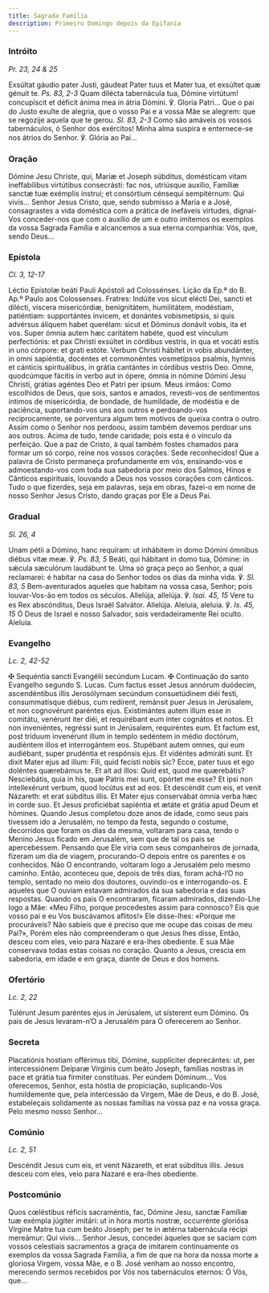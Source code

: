 ```yaml
---
title: Sagrada Família
description: Primeiro Domingo depois da Epifania
---
```


### Intróito

<em>Pr. 23, 24 & 25</em>

<div class="side-by-side not-content">
  <span>
    Exsúltat gáudio pater Justi, gáudeat Pater tuus et Mater tua, et exsúltet
    quæ génuit te. <em>Ps. 83, 2-3</em> Quam dilécta tabernácula tua, Dómine
    virtútum! concupíscit et déficit ánima mea in átria Dómini. ℣. Gloria
    Patri...
  </span>
  <span>
    Que o pai do Justo exulte de alegria, que o vosso Pai e a vossa Mãe se
    alegrem: que se regozije aquela que te gerou. <em>Sl. 83, 2-3</em> Como são
    amáveis os vossos tabernáculos, ó Senhor dos exércitos! Minha alma suspira e
    enternece-se nos átrios do Senhor. ℣. Glória ao Pai...
  </span>
</div>

### Oração

<div class="side-by-side not-content">
  <span>
    Dómine Jesu Christe, qui, Maríæ et Joseph súbditus, domésticam vitam
    ineffabílibus virtútibus consecrásti: fac nos, utriúsque auxílio, Famíliæ
    sanctæ tuæ exémplis ínstrui; et consórtium cénsequi sempitérnum: Qui
    vivis...
  </span>
  <span>
    Senhor Jesus Cristo, que, sendo submisso a Maria e a José, consagrastes a
    vida doméstica com a prática de inefáveis virtudes, dignai-Vos conceder-nos
    que com o auxílio de um e outro imitemos os exemplos da vossa Sagrada
    Família e alcancemos a sua eterna companhia: Vós, que, sendo Deus...
  </span>
</div>

### Epístola

<em>Cl. 3, 12-17</em>

<div class="side-by-side not-content">
  <span>Léctio Epístolæ beáti Pauli Apóstoli ad Colossénses.</span>
  <span>Lição da Ep.ª do B. Ap.º Paulo aos Colossenses.</span>
  <span>
    Fratres: Indúite vos sicut elécti Dei, sancti et dilécti, víscera
    misericórdiæ, benignitátem, humilitátem, modéstiam, patiéntiam: supportántes
    ínvicem, et donántes vobismetípsis, si quis advérsus áliquem habet querélam:
    sicut et Dóminus donávit vobis, ita et vos. Super ómnia autem hæc caritátem
    habéte, quod est vínculum perfectiónis: et pax Christi exsúltet in córdibus
    vestris, in qua et vocáti estis in uno córpore: et grati estóte. Verbum
    Christi hábitet in vobis abundánter, in omni sapiéntia, docéntes et
    commonéntes vosmetípsos psalmis, hymnis et cánticis spirituálibus, in grátia
    cantántes in córdibus vestris Deo. Omne, quodcúmque fácitis in verbo aut in
    ópere, ómnia in nómine Dómini Jesu Christi, grátias agéntes Deo et Patri per
    ipsum.
  </span>
  <span>
    Meus irmãos: Como escolhidos de Deus, que sois, santos e amados, revesti-vos
    de sentimentos íntimos de misericórdia, de bondade, de humildade, de
    modéstia e de paciência, suportando-vos uns aos outros e perdoando-vos
    reciprocamente, se porventura algum tem motivos de queixa contra o outro.
    Assim como o Senhor nos perdoou, assim também devemos perdoar uns aos
    outros. Acima de tudo, tende caridade; pois esta é o vínculo da perfeição.
    Que a paz de Cristo, à qual também fostes chamados para formar um só corpo,
    reine nos vossos corações. Sede reconhecidos! Que a palavra de Cristo
    permaneça profundamente em vós, ensinando-vos e admoestando-vos com toda sua
    sabedoria por meio dos Salmos, Hinos e Cânticos espirituais, louvando a Deus
    nos vossos corações com cânticos. Tudo o que fizerdes, seja em palavras,
    seja em obras, fazei-o em nome de nosso Senhor Jesus Cristo, dando graças
    por Ele a Deus Pai.
  </span>
</div>

### Gradual

<em>Sl. 26, 4</em>

<div class="side-by-side not-content">
  <span>
    Unam pétii a Dómino, hanc requíram: ut inhábitem in domo Dómini ómnibus
    diébus vitæ meæ. ℣. <em>Ps. 83, 5</em> Beáti, qui hábitant in domo tua,
    Dómine: in sǽcula sæculórum laudábunt te.
  </span>
  <span>
    Uma só graça peço ao Senhor, a qual reclamarei: é habitar na casa do Senhor
    todos os dias da minha vida. ℣. <em>Sl. 83, 5</em> Bem-aventurados aqueles
    que habitam na vossa casa, Senhor; pois louvar-Vos-ão em todos os séculos.
  </span>
  <span>
    Allelúja, allelúja. ℣. <em>Isai. 45, 15</em> Vere tu es Rex abscónditus,
    Deus Israël Salvátor. Allelúja.
  </span>
  <span>
    Aleluia, aleluia. ℣. <em>Is. 45, 15</em> Ó Deus de Israel e nosso Salvador,
    sois verdadeiramente Rei oculto. Aleluia.
  </span>
</div>

### Evangelho

<em>Lc. 2, 42-52</em>

<div class="side-by-side not-content">
  <span>
    <span class="cross text-red-500">✠</span> Sequéntia sancti Evangélii
    secúndum Lucam.
  </span>
  <span>
    <span class="cross text-red-500">✠</span> Continuação do santo Evangelho
    segundo S. Lucas.
  </span>
  <span>
    Cum factus esset Jesus annórum duódecim, ascendéntibus illis Jerosólymam
    secúndum consuetúdinem diéi festi, consummatísque diébus, cum redírent,
    remánsit puer Jesus in Jerúsalem, et non cognovérunt paréntes ejus.
    Existimántes autem illum esse in comitátu, venérunt iter diéi, et
    requirébant eum inter cognátos et notos. Et non inveniéntes, regréssi sunt
    in Jerúsalem, requiréntes eum. Et factum est, post tríduum invenérunt illum
    in templo sedéntem in médio doctórum, audiéntem illos et interrogántem eos.
    Stupébant autem omnes, qui eum audiébant, super prudéntia et respónsis ejus.
    Et vidéntes admiráti sunt. Et dixit Mater ejus ad illum: Fili, quid fecísti
    nobis sic? Ecce, pater tuus et ego doléntes quærebámus te. Et ait ad illos:
    Quid est, quod me quærebátis? Nesciebátis, quia in his, quæ Patris mei sunt,
    opórtet me esse? Et ipsi non intellexérunt verbum, quod locútus est ad eos.
    Et descéndit cum eis, et venit Názareth: et erat súbditus illis. Et Mater
    ejus conservábat ómnia verba hæc in corde suo. Et Jesus proficiébat
    sapiéntia et ætáte et grátia apud Deum et hómines.
  </span>
  <span>
    Quando Jesus completou doze anos de idade, como seus pais tivessem ido a
    Jerusalém, no tempo da festa, segundo o costume, decorridos que foram os
    dias da mesma, voltaram para casa, tendo o Menino Jesus ficado em Jerusalém,
    sem que de tal os pais se apercebessem. Pensando que Ele viria com seus
    companheiros de jornada, fizeram um dia de viagem, procurando-O depois entre
    os parentes e os conhecidos. Não O encontrando, voltaram logo a Jerusalém
    pelo mesmo caminho. Então, aconteceu que, depois de três dias, foram
    achá-l’O no templo, sentado no meio dos doutores, ouvindo-os e
    interrogando-os. E aqueles que O ouviam estavam admirados da sua sabedoria e
    das suas respostas. Quando os pais O encontraram, ficaram admirados,
    dizendo-Lhe logo a Mãe: «Meu Filho, porque procedestes assim para connosco?
    Eis que vosso pai e eu Vos buscávamos aflitos!» Ele disse-lhes: «Porque me
    procuráveis? Não sabíeis que é preciso que me ocupe das coisas de meu Pai?»,
    Porém eles não compreenderam o que Jesus lhes disse, Então, desceu com eles,
    veio para Nazaré e era-lhes obediente. E sua Mãe conservava todas estas
    coisas no coração. Quanto a Jesus, crescia em sabedoria, em idade e em
    graça, diante de Deus e dos homens.
  </span>
</div>

### Ofertório

<em>Lc. 2, 22</em>

<div class="side-by-side not-content">
  <span>
    Tulérunt Jesum paréntes ejus in Jerúsalem, ut sísterent eum Dómino.
  </span>
  <span>
    Os pais de Jesus levaram-n’O a Jerusalém para O oferecerem ao Senhor.
  </span>
</div>

### Secreta

<div class="side-by-side not-content">
  <span>
    Placatiónis hostiam offérimus tibi, Dómine, supplíciter deprecántes: ut, per
    intercessiónem Deíparæ Vírginis cum beáto Joseph, famílias nostras in pace
    et grátia tua fírmiter constítuas. Per eúndem Dóminum...
  </span>
  <span>
    Vos oferecemos, Senhor, esta hóstia de propiciação, suplicando-Vos
    humildemente que, pela intercessão da Virgem, Mãe de Deus, e do B. José,
    estabeleçais solidamente as nossas famílias na vossa paz e na vossa graça.
    Pelo mesmo nosso Senhor...
  </span>
</div>

### Comúnio

<em>Lc. 2, 51</em>

<div class="side-by-side not-content">
  <span>
    Descéndit Jesus cum eis, et venit Názareth, et erat súbditus illis.
  </span>
  <span>Jesus desceu com eles, veio para Nazaré e era-lhes obediente.</span>
</div>

### Postcomúnio

<div class="side-by-side not-content">
  <span>
    Quos cœléstibus réficis sacraméntis, fac, Dómine Jesu, sanctæ Famíliæ tuæ
    exémpla júgiter imitári: ut in hora mortis nostræ, occurrénte gloriósa
    Vírgine Matre tua cum beáto Joseph; per te in ætérna tabernácula récipi
    mereámur: Qui vivis...
  </span>
  <span>
    Senhor Jesus, concedei àqueles que se saciam com vossos celestiais
    sacramentos a graça de imitarem continuamente os exemplos da vossa Sagrada
    Família, a fim de que na hora da nossa morte a gloriosa Virgem, vossa Mãe, e
    o B. José venham ao nosso encontro, merecendo sermos recebidos por Vós nos
    tabernáculos eternos: Ó Vós, que...
  </span>
</div>
